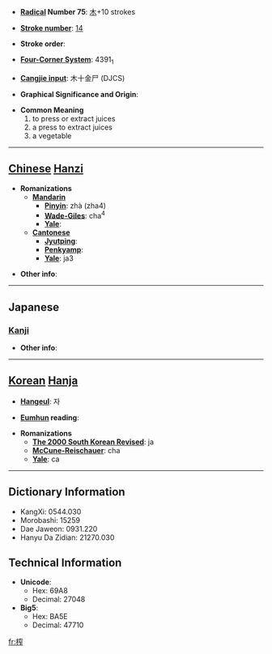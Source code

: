 * '''[[Wiktionary:Chinese radical index| Radical]] Number 75''': [[Wiktionary:Chinese radical index 木|木]]+10 strokes

* '''[[Wiktionary:Chinese total strokes index|Stroke number]]''': [[Wiktionary:Chinese total strokes index 14|14]]

* '''Stroke order''': 

* '''[[Wiktionary:Chinese four corner index|Four-Corner System]]''': 4391<sub>1</sub>

* '''[[Wiktionary:Chinese Cangjie index|Cangjie input]]''': 木十金尸 (DJCS)

* '''Graphical Significance and Origin''': 

* '''Common Meaning'''
*#to press or extract juices
*# a press to extract juices
*# a vegetable


----

== [[Chinese]] [[Hanzi]] ==

* '''Romanizations'''
** '''[[Mandarin]]'''
*** '''[[Pinyin]]''': zhà (zha4)
*** '''[[Wade-Giles]]''': cha<sup>4</sup>
*** '''[[Yale]]''': 
** '''[[Cantonese]]'''
*** '''[[Jyutping]]''':
*** '''[[Penkyamp]]''': 
*** '''[[Yale]]''': ja3

* '''Other info''': 

----

==Japanese==
===[[Kanji]]===
{{kanji|on readings=[[さ]] (sa), [[しゃ]] (sha), [[さい]] (sai), [[さく]] (saku)|kun readings=[[しぼりき]] (shiboriki)}}

* '''Other info''':  

----

== [[Korean]] [[Hanja]] ==

* '''[[Hangeul]]''': 자

* '''[[Eumhun]] reading''': 

* '''Romanizations'''
** '''[[The 2000 South Korean Revised Romanization|The 2000 South Korean Revised]]''': ja
** '''[[McCune-Reischauer]]''': cha
** '''[[Yale]]''': ca

----

== Dictionary Information ==

* KangXi: 0544.030
* Morobashi: 15259
* Dae Jaweon: 0931.220
* Hanyu Da Zidian: 21270.030

== Technical Information ==

* '''Unicode''':
** Hex: 69A8
** Decimal: 27048
* '''Big5''':
** Hex: BA5E
** Decimal: 47710

[[fr:榨]]